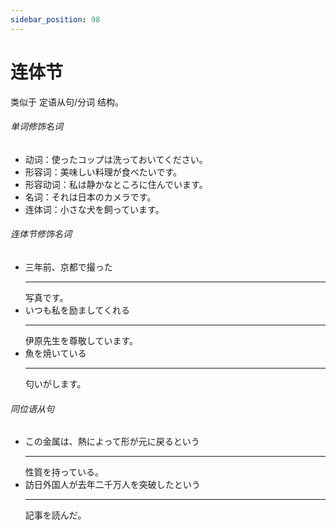 ```yaml
---
sidebar_position: 98
---
```



# 连体节

类似于 定语从句/分词 结构。

###### 单词修饰名词
- 动词：<Hg>使った</Hg>コップは洗っておいてください。
- 形容词：<Hg>美味しい</Hg>料理が食べたいです。
- 形容动词：私は<Hg>静かな</Hg>ところに住んでいます。
- 名词：それは<Hg>日本の</Hg>カメラです。
- 连体词：<Hg>小さな</Hg>犬を飼っています。

###### 连体节修饰名词
- <Hg>三年前、京都で撮った</Hg><Hr>写真</Hr>です。
- <Hg>いつも私を励ましてくれる</Hg><Hr>伊原先生</Hr>を尊敬しています。
- <Hg>魚を焼いている</Hg><Hr>匂い</Hr>がします。

###### 同位语从句
- この金属は、<Hg>熱によって形が元に戻る</Hg><Hp>という</Hp><Hr>性質</Hr>を持っている。
- <Hg>訪日外国人が去年二千万人を突破した</Hg><Hp>という</Hp><Hr>記事</Hr>を読んだ。

